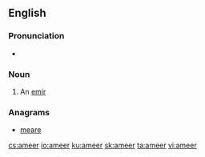 ==English==

===Pronunciation===
* {{rhymes|ɪə(ɹ)}}

===Noun===
{{en-noun}}

# An [[emir]]

===Anagrams===
* [[meare#English|meare]]

[[cs:ameer]]
[[io:ameer]]
[[ku:ameer]]
[[sk:ameer]]
[[ta:ameer]]
[[vi:ameer]]